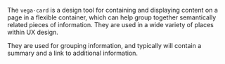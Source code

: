 The `vega-card` is a design tool for containing and displaying content on a page in a flexible container, which can help group together semantically related pieces of information. They are used in a wide variety of places within UX design.

They are used for grouping information, and typically will contain a summary and a link to additional information.
